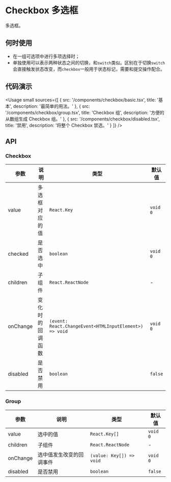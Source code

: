 
# Checkbox 多选框

多选框。

## 何时使用

- 在一组可选项中进行多项选择时；
- 单独使用可以表示两种状态之间的切换，和`switch`类似。区别在于切换`switch`会直接触发状态改变，而`checkbox`一般用于状态标记，需要和提交操作配合。

## 代码演示

<Usage
  small
  sources={[
    {
      src: '/components/checkbox/basic.tsx',
      title: '基本',
      description: '最简单的用法。'
    },
    {
      src: '/components/checkbox/group.tsx',
      title: 'Checkbox 组',
      description: '方便的从数组生成 Checkbox 组。'
    },
    {
      src: '/components/checkbox/disabled.tsx',
      title: '禁用',
      description: '将整个 Checkbox 禁选。'
    }
  ]}
/>

## API

### Checkbox

| 参数     | 说明             | 类型                                                   | 默认值   |
| -------- | ---------------- | ------------------------------------------------------ | -------- |
| value    | 多选框对应的值   | `React.Key`                                            | `void 0` |
| checked  | 是否选中         | `boolean`                                              | `void 0` |
| children | 子组件           | `React.ReactNode`                                      | -        |
| onChange | 变化时的回调函数 | `(event: React.ChangeEvent<HTMLInputElement>) => void` | `void 0` |
| disabled | 是否禁用         | `boolean`                                              | `false`  |

### Group

| 参数     | 说明                     | 类型                     | 默认值   |
| -------- | ------------------------ | ------------------------ | -------- |
| value    | 选中的值                 | `React.Key[]`            | `void 0` |
| children | 子组件                   | `React.ReactNode`        | -        |
| onChange | 选中值发生改变的回调事件 | `(value: Key[]) => void` | `void 0` |
| disabled | 是否禁用                 | `boolean`                | `false`  |

